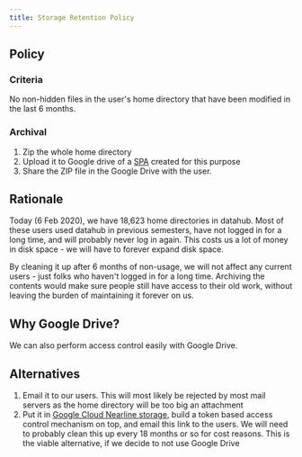 ```yaml
---
title: Storage Retention Policy
---
```


## Policy

### Criteria

No non-hidden files in the user\'s home directory that have been
modified in the last 6 months.

### Archival

1.  Zip the whole home directory
2.  Upload it to Google drive of a
    [SPA](https://calnetweb.berkeley.edu/calnet-departments/special-purpose-accounts-spa)
    created for this purpose
3.  Share the ZIP file in the Google Drive with the user.

## Rationale

Today (6 Feb 2020), we have 18,623 home directories in datahub. Most of
these users used datahub in previous semesters, have not logged in for a
long time, and will probably never log in again. This costs us a lot of
money in disk space - we will have to forever expand disk space.

By cleaning it up after 6 months of non-usage, we will not affect any
current users - just folks who haven\'t logged in for a long time.
Archiving the contents would make sure people still have access to their
old work, without leaving the burden of maintaining it forever on us.

## Why Google Drive?

We can also perform access control easily with Google Drive.

## Alternatives

1.  Email it to our users. This will most likely be rejected by most
    mail servers as the home directory will be too big an attachment
2.  Put it in [Google Cloud Nearline
    storage](https://cloud.google.com/storage/archival/), build a token
    based access control mechanism on top, and email this link to the
    users. We will need to probably clean this up every 18 months or so
    for cost reasons. This is the viable alternative, if we decide to
    not use Google Drive
